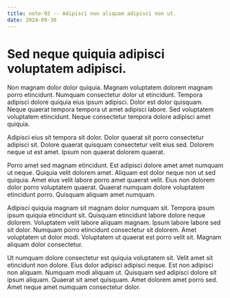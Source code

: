 ```yaml
---
title: note-93 -- Adipisci non aliquam adipisci non ut.
date: 2024-09-30
---
```


# Sed neque quiquia adipisci voluptatem adipisci.

Non magnam dolor dolor quiquia. Magnam voluptatem dolorem magnam porro etincidunt. Numquam consectetur dolor ut
etincidunt. Tempora adipisci dolore quiquia eius ipsum adipisci. Dolor est dolor quisquam. Neque quaerat tempora tempora
ut amet adipisci labore. Sed voluptatem voluptatem etincidunt. Neque consectetur tempora dolore adipisci amet quiquia.

Adipisci eius sit tempora sit dolor. Dolor quaerat sit porro consectetur adipisci sit. Dolore quaerat quisquam
consectetur velit eius sed. Dolorem neque ut est amet. Ipsum non quaerat dolorem quaerat.

Porro amet sed magnam etincidunt. Est adipisci dolore amet amet numquam ut neque. Quiquia velit dolorem amet. Aliquam
est dolor neque non ut sed quiquia. Amet eius velit labore porro amet quaerat velit. Eius non dolorem dolor porro
voluptatem quaerat. Quaerat numquam dolore voluptatem etincidunt porro. Quisquam aliquam amet numquam.

Adipisci quiquia magnam sit magnam dolor numquam sit. Tempora ipsum ipsum quiquia etincidunt sit. Quisquam etincidunt
labore dolore neque dolorem. Voluptatem velit labore aliquam magnam. Ipsum labore labore sed sit dolor. Numquam porro
etincidunt consectetur sit dolorem. Amet voluptatem ut dolor modi. Voluptatem ut quaerat est porro velit sit. Magnam
aliquam dolor consectetur.

Ut numquam dolore consectetur est quiquia voluptatem sit. Velit amet sit etincidunt non dolore. Eius dolor adipisci
adipisci neque. Est non adipisci non aliquam. Numquam modi aliquam ut. Quisquam sed adipisci dolore sit ipsum aliquam.
Quaerat sit amet quisquam. Amet dolorem amet porro sed. Amet neque amet numquam consectetur dolor.

